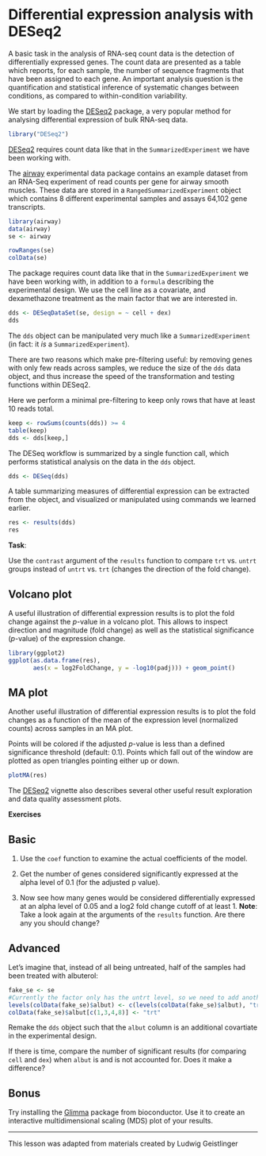 # Differential expression analysis with DESeq2

A basic task in the analysis of RNA-seq count data is the detection of differentially expressed genes. The count data are presented as a table which reports, for each sample, the number of sequence fragments that have been assigned to each gene. An important analysis question is the quantification and statistical inference of systematic changes between conditions, as compared to within-condition variability.

We start by loading the [DESeq2](https://bioconductor.org/packages/DESeq2) package, a very popular method for analysing differential expression of bulk RNA-seq data.

```r
library("DESeq2")
```

[DESeq2](https://bioconductor.org/packages/DESeq2) requires count data like that in the `SummarizedExperiment` we have been working with.

The [airway](https://bioconductor.org/packages/airway) experimental data package contains an example dataset from an RNA-Seq experiment of read counts per gene for airway smooth muscles. These data are stored in a `RangedSummarizedExperiment` object which contains 8 different experimental samples and assays 64,102 gene transcripts.

```r
library(airway)
data(airway)
se <- airway

rowRanges(se)
colData(se)
```

The package requires count data like that in the `SummarizedExperiment` we have been working with, in addition to a `formula` describing the experimental design. We use the cell line as a covariate, and dexamethazone treatment as the main factor that we are interested in.

```r
dds <- DESeqDataSet(se, design = ~ cell + dex)
dds
```

The `dds` object can be manipulated very much like a `SummarizedExperiment` (in fact: it *is* a `SummarizedExperiment`).

There are two reasons which make pre-filtering useful: by removing genes with only few reads across samples, we reduce the size of the `dds` data object, and thus increase the speed of the transformation and testing functions within DESeq2.

Here we perform a minimal pre-filtering to keep only rows that have at least 10 reads total.

```r
keep <- rowSums(counts(dds)) >= 4
table(keep)
dds <- dds[keep,]
```

The DESeq workflow is summarized by a single function call, which performs statistical analysis on the data in the `dds` object.

```r
dds <- DESeq(dds)
```

A table summarizing measures of differential expression can be extracted from the object, and visualized or manipulated using commands we learned earlier.

```r
res <- results(dds)
res
```

**Task**:

Use the `contrast` argument of the `results` function to compare `trt` vs. `untrt` groups instead of `untrt` vs. `trt` (changes the direction of the fold change).

## Volcano plot

A useful illustration of differential expression results is to plot the fold change against the *p*-value in a volcano plot. This allows to inspect direction and magnitude (fold change) as well as the statistical significance (*p*-value) of the expression change.

```r
library(ggplot2)
ggplot(as.data.frame(res), 
       aes(x = log2FoldChange, y = -log10(padj))) + geom_point()
```

## MA plot

Another useful illustration of differential expression results is to plot the fold changes as a function of the mean of the expression level (normalized counts) across samples in an MA plot.

Points will be colored if the adjusted *p*-value is less than a defined significance threshold (default: 0.1). Points which fall out of the window are plotted as open triangles pointing either up or down.

```r
plotMA(res)
```

The [DESeq2](https://bioconductor.org/packages/DESeq2) vignette also describes several other useful result exploration and data quality assessment plots.

**Exercises**

::: {.callout-note appearance="simple" icon="false"}
## Basic

1.  Use the `coef` function to examine the actual coefficients of the model.

2.  Get the number of genes considered significantly expressed at the alpha level of 0.1 (for the adjusted p value).

3.  Now see how many genes would be considered differentially expressed at an alpha level of 0.05 and a log2 fold change cutoff of at least 1. **Note**: Take a look again at the arguments of the `results` function. Are there any you should change?
:::

::: {.callout-caution appearance="simple" icon="false"}
## Advanced

Let's imagine that, instead of all being untreated, half of the samples had been treated with albuterol:

```r
fake_se <- se
#Currently the factor only has the untrt level, so we need to add another
levels(colData(fake_se)$albut) <- c(levels(colData(fake_se)$albut), "trt")
colData(fake_se)$albut[c(1,3,4,8)] <- "trt"
```

Remake the `dds` object such that the `albut` column is an additional covartiate in the experimental design.

If there is time, compare the number of significant results (for comparing `cell` and `dex`) when `albut` is and is not accounted for. Does it make a difference?
:::

::: {.callout-important appearance="simple" icon="false"}
## Bonus

Try installing the [Glimma](http://bioconductor.org/packages/release/bioc/html/Glimma.html) package from bioconductor. Use it to create an interactive multidimensional scaling (MDS) plot of your results.
:::

---

This lesson was adapted from materials created by Ludwig Geistlinger
